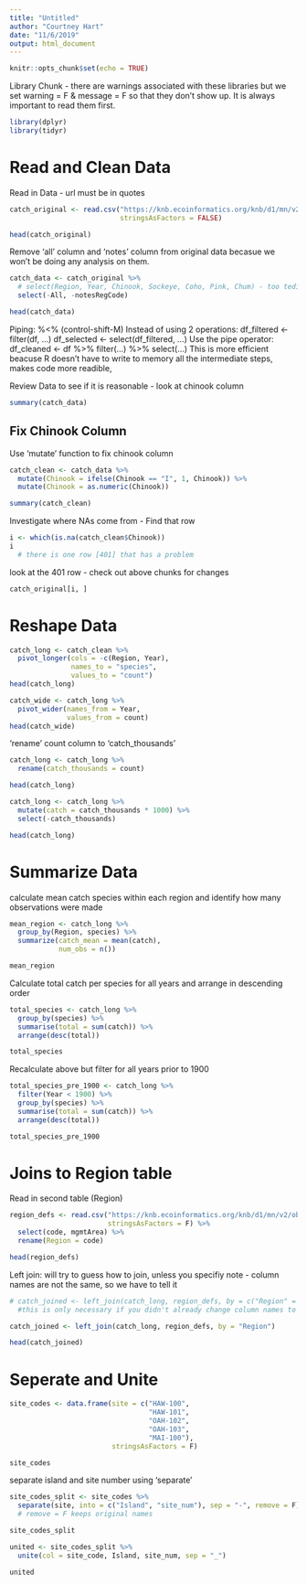 ```yaml
---
title: "Untitled"
author: "Courtney Hart"
date: "11/6/2019"
output: html_document
---
```


```r
knitr::opts_chunk$set(echo = TRUE)
```

Library Chunk - there are warnings associated with these libraries but we set warning = F & message = F so that they don't show up. It is always important to read them first. 
```r
library(dplyr)
library(tidyr)
```

# Read and Clean Data

Read in Data - url must be in quotes
```r
catch_original <- read.csv("https://knb.ecoinformatics.org/knb/d1/mn/v2/object/df35b.302.1", 
                           stringsAsFactors = FALSE)

head(catch_original)
```

Remove 'all' column and 'notes' column from original data becasue we won't be doing any analysis on them. 
```r
catch_data <- catch_original %>% 
  # select(Region, Year, Chinook, Sockeye, Coho, Pink, Chum) - too tedious, remove data you don't want instead of choosing hte column you do want.
  select(-All, -notesRegCode)

head(catch_data)
```

Piping: %<% (control-shift-M)
Instead of using 2 operations:
  df_filtered <- filter(df, ...)
  df_selected <- select(df_filtered, ...)
Use the pipe operator:
  df_cleaned <- df %>% 
              filter(...) %>%
              select(...)
This is more efficient beacuse R doesn't have to write to memory all the intermediate steps, makes code more readible, 

Review Data to see if it is reasonable - look at chinook column
```r
summary(catch_data)
```

## Fix Chinook Column

Use 'mutate' function to fix chinook column

```r
catch_clean <- catch_data %>% 
  mutate(Chinook = ifelse(Chinook == "I", 1, Chinook)) %>% 
  mutate(Chinook = as.numeric(Chinook))

summary(catch_clean)
```

Investigate where NAs come from - Find that row
```r
i <- which(is.na(catch_clean$Chinook))
i
  # there is one row [401] that has a problem
```

look at the 401 row - check out above chunks for changes
```r
catch_original[i, ]
```

# Reshape Data

```r
catch_long <- catch_clean %>% 
  pivot_longer(cols = -c(Region, Year),
               names_to = "species", 
               values_to = "count")
head(catch_long)
```

```r
catch_wide <- catch_long %>% 
  pivot_wider(names_from = Year,
              values_from = count)
head(catch_wide)
```

'rename' count column to 'catch_thousands'

```r
catch_long <- catch_long %>% 
  rename(catch_thousands = count) 

head(catch_long)
```

```r
catch_long <- catch_long %>% 
  mutate(catch = catch_thousands * 1000) %>% 
  select(-catch_thousands)

head(catch_long)
```

# Summarize Data

calculate mean catch species within each region and identify how many observations were made
```r
mean_region <- catch_long %>% 
  group_by(Region, species) %>% 
  summarize(catch_mean = mean(catch),
            num_obs = n())

mean_region
```

Calculate total catch per species for all years and arrange in descending order
```r
total_species <- catch_long %>% 
  group_by(species) %>% 
  summarise(total = sum(catch)) %>% 
  arrange(desc(total))

total_species
```

Recalculate above but filter for all years prior to 1900
```r
total_species_pre_1900 <- catch_long %>%
  filter(Year < 1900) %>% 
  group_by(species) %>% 
  summarise(total = sum(catch)) %>% 
  arrange(desc(total))

total_species_pre_1900
```


# Joins to Region table

Read in second table (Region)
```r
region_defs <- read.csv("https://knb.ecoinformatics.org/knb/d1/mn/v2/object/df35b.303.1",
                        stringsAsFactors = F) %>% 
  select(code, mgmtArea) %>% 
  rename(Region = code)

head(region_defs)
```

Left join: will try to guess how to join, unless you specifiy
note - column names are not the same, so we have to tell it
```r
# catch_joined <- left_join(catch_long, region_defs, by = c("Region" = "code")) 
  #this is only necessary if you didn't already change column names to match, as we did above

catch_joined <- left_join(catch_long, region_defs, by = "Region")

head(catch_joined)
```

# Seperate and Unite

```r
site_codes <- data.frame(site = c("HAW-100",
                                  "HAW-101",
                                  "OAH-102",
                                  "OAH-103",
                                  "MAI-100"),
                         stringsAsFactors = F)

site_codes
```

separate island and site number using 'separate'
```r
site_codes_split <- site_codes %>%
  separate(site, into = c("Island", "site_num"), sep = "-", remove = F) 
  # remove = F keeps original names

site_codes_split
```

```r
united <- site_codes_split %>% 
  unite(col = site_code, Island, site_num, sep = "_")

united
```

